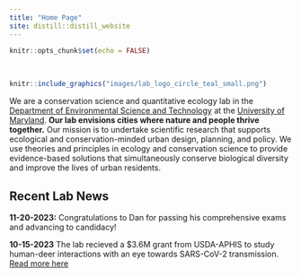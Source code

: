 ```yaml
---
title: "Home Page"
site: distill::distill_website
---
```


```r
knitr::opts_chunk$set(echo = FALSE)
```

<style>
d-title, d-byline {
  display: none
}
</style>

<br>

```r
knitr::include_graphics("images/lab_logo_circle_teal_small.png")
```

We are a conservation science and quantitative ecology lab in the [Department of Environmental Science and Technology](https://enst.umd.edu/){target="_blank"} at the [University of Maryland](https://umd.edu/){target="_blank"}. **Our lab envisions cities where nature and people thrive together.** Our mission is to undertake scientific research that supports ecological and conservation-minded urban design, planning, and policy. We use theories and principles in ecology and conservation science to provide evidence-based solutions that simultaneously conserve biological diversity and improve the lives of urban residents.

<h2>Recent Lab News</h2>

**11-20-2023:** Congratulations to Dan for passing his comprehensive exams and advancing to candidacy!

**10-15-2023** The lab recieved a $3.6M grant from USDA-APHIS to study human-deer interactions with an eye towards SARS-CoV-2 transmission. [Read more here](https://agnr.umd.edu/news/umd-researchers-awarded-36-million-study-human-deer-interactions-and-covid-transmission-white)



